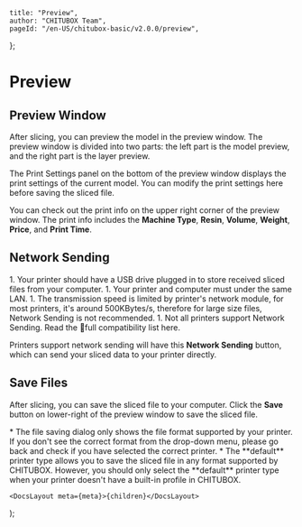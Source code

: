 
	title: "Preview",
	author: "CHITUBOX Team",
	pageId: "/en-US/chitubox-basic/v2.0.0/preview",
};

# Preview

## Preview Window

After slicing, you can preview the model in the preview window. The preview window is divided into two parts: the left part is the model preview, and the right part is the layer preview.

The Print Settings panel on the bottom of the preview window displays the print settings of the current model. You can modify the print settings here before saving the sliced file.

You can check out the print info on the upper right corner of the preview window. The print info includes the **Machine Type**, **Resin**, **Volume**, **Weight**, **Price**, and **Print Time**.

## Network Sending

<Admonition type="note">
	1. Your printer should have a USB drive plugged in to store received sliced
	files from your computer. 
    1. Your printer and computer must under the same LAN. 
    1. The transmission speed is limited by printer's network module, for
	most printers, it's around 500KBytes/s, therefore for large size files,
	Network Sending is not recommended. 
    1. Not all printers support Network
	Sending. Read the <SpanA href="https://wkhvloo2kw.feishu.cn/docx/Q5nbdGSnfo5EbAxgEwKccN0Rnxe">📃full compatibility list</SpanA> here.
</Admonition>

Printers support network sending will have this **Network Sending** button, which can send your sliced data to your printer directly.

<ImageContainer>
	<AntdImage
		src={
			"/images/docs/en-US/chitubox-basic/2.x.x/011-preview-network-sending.png"
		}
	/>
</ImageContainer>

## Save Files

After slicing, you can save the sliced file to your computer. Click the **Save** button on lower-right of the preview window to save the sliced file.

<ImageContainer>
	<AntdImage
		src={
			"/images/docs/en-US/chitubox-basic/2.x.x/011-preview-save.png"
		}
	/>
</ImageContainer>

<Admonition type="note">
	* The file saving dialog only shows the file format supported by your printer. If you don't see the correct format from the drop-down menu, please go back and check if you have selected the correct printer.
    * The **default** printer type allows you to save the sliced file in any format supported by CHITUBOX. However, you should only select the **default** printer type when your printer doesn't have a built-in profile in CHITUBOX.
</Admonition>

	<DocsLayout meta={meta}>{children}</DocsLayout>
);
